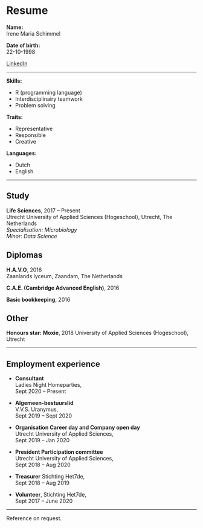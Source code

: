 # Resume

**Name:** 	
Irene Maria Schimmel

**Date of birth:**    
22-10-1998

[LinkedIn](https://www.linkedin.com/in/ireneschimmel/)

***

**Skills:**
 
*	R (programming language)
*	Interdisciplinairy teamwork
*	Problem solving

**Traits:**

*	Representative
*	Responsible
*	Creative

**Languages:**

*	Dutch
*	English

***

## Study   
**Life Sciences**, 2017 – Present    
Utrecht University of Applied Sciences (Hogeschool), Utrecht, The Netherlands    
*Specialisation: Microbiology*    
*Minor: Data Science*
		
## Diplomas
**H.A.V.O**, 2016   
Zaanlands lyceum, Zaandam, The Netherlands
			
			
**C.A.E. (Cambridge Advanced English)**, 2016


**Basic bookkeeping**, 2016

## Other		
**Honours star: Moxie**, 2018
University of Applied Sciences (Hogeschool), Utrecht

***

## Employment experience	

*	**Consultant**     
Ladies Night Homeparties,    
Sept 2020 – Present

*	**Algemeen-bestuurslid**     
V.V.S. Uranymus,    
Sept 2019 – Sept 2020 

*	**Organisation Career day and Company open day**   
Utrecht University of Applied Sciences,   
Sept 2019 – Jan 2020

*	**President Participation committee**   
Utrecht University of Applied Sciences,   
Sept 2018 – Aug 2020

*	**Treasurer**
Stichting Het7de,			
Sept 2018 – Aug 2019

*	**Volunteer**,
Stichting Het7de,   			
Sept 2017 – June 2020 

***

Reference on request.